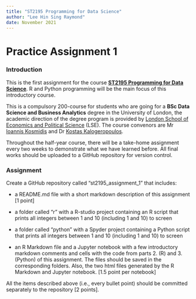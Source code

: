 ```yaml
---
title: "ST2195 Programming for Data Science"
author: "Lee Hin Sing Raymond"
date: November 2021
---
```


# Practice Assignment 1

### Introduction

This is the first assignment for the course [**ST2195 Programming for Data Science**](https://www.lse.ac.uk/study-at-lse/uolip/Assets/documents/21-22-CIS-Sheets/ST2195-Programming-for-data-science.pdf). R and Python programming will be the main focus of this introductory course.

This is a compulsory 200-course for students who are going for a **BSc Data Science and Business Analytics** degree in the University of London, the academic direction of the degree program is provided by [London School of Economics and Political Science](https://www.lse.ac.uk/) (LSE). The course convenors are Mr [Ioannis Kosmidis](https://www.ikosmidis.com/) and Dr [Kostas Kalogeropoulos](https://www.lse.ac.uk/Statistics/People/Dr-Kostas-Kalogeropoulos).

Throughout the half-year course, there will be a take-home assignment every two weeks to demonstrate what we have learned before. All final works should be uploaded to a GitHub repository for version control.

### Assignment

Create a GitHub repository called “st2195_assignment_1” that includes:

* a README.md file with a short markdown description of this assignment [1 point]

* a folder called “r” with a R-studio project containing an R script that prints all integers between 1 and 10 (including 1 and 10) to screen

* a folder called “python” with a Spyder project containing a Python script that prints all integers between 1 and 10 (including 1 and 10) to screen

* an R Markdown file and a Jupyter notebook with a few introductory markdown comments and cells with the code from parts 2. (R) and 3. (Python) of this assignment. The files should be saved in the corresponding folders. Also, the two html files generated by the R Markdown and Jupyter notebook. [1.5 point per notebook]

All the items described above (i.e., every bullet point) should be committed separately 
to the repository [2 points].
